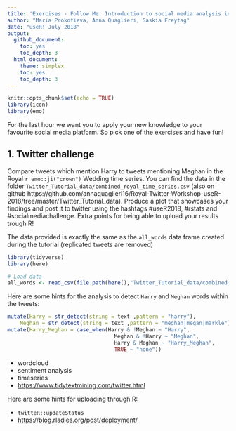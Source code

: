 ```yaml
---
title: 'Exercises - Follow Me: Introduction to social media analysis in R'
author: "Maria Prokofieva, Anna Quaglieri, Saskia Freytag"
date: "useR! July 2018"
output:
  github_document:
    toc: yes
    toc_depth: 3
  html_document:
    theme: simplex
    toc: yes
    toc_depth: 3
---
```


```r
knitr::opts_chunk$set(echo = TRUE)
library(icon)
library(emo)
```

For the last hour we want you to apply your new knowledge to your favourite social media platform. So pick one of the exercises and have fun!

## 1. Twitter challenge 

Compare tweets which mention Harry to tweets mentioning Meghan in the Royal `r emo::ji("crown")` Wedding time series. You can find the data in the folder `Twitter_Tutorial_data/combined_royal_time_series.csv` (also on github https://github.com/annaquaglieri16/Royal-Twitter-Workshop-useR-2018/tree/master/Twitter_Tutorial_data). Produce a plot that showcases your findings and post it to twitter using the hashtags \#useR2018, \#rstats and \#socialmediachallenge. Extra points for being able to upload your results trough R!

The data provided is exactly the same as the `all_words` data frame created during the tutorial (replicated tweets are removed)

```r
library(tidyverse)
library(here)

# Load data
all_words <- read_csv(file.path(here(),"Twitter_Tutorial_data/combined_royal_time_series.csv"))
```

Here are some hints for the analysis to detect `Harry` and `Meghan` words within the tweets:

```r
mutate(Harry = str_detect(string = text ,pattern = "harry"),
    Meghan = str_detect(string = text ,pattern = "meghan|megan|markle")) %>%
mutate(Harry_Meghan = case_when(Harry & !Meghan ~ "Harry",
                                  Meghan & !Harry ~ "Meghan",
                                  Harry & Meghan ~ "Harry_Meghan",
                                  TRUE ~ "none"))
```


* wordcloud
* sentiment analysis
* timeseries
* <https://www.tidytextmining.com/twitter.html>

Here are some hints for uploading through R:

* `twitteR::updateStatus`
* <https://blog.rladies.org/post/deployment/>




